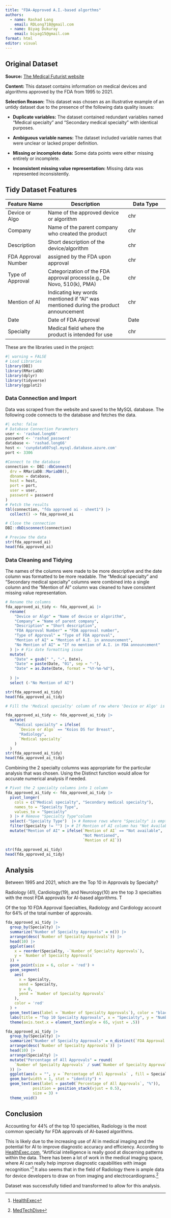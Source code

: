 ```yaml
---
title: "FDA-Approved A.I.-based algorthms"
authors: 
  - name: Rashad Long
    email: RDLong718@gmail.com
  - name: Biyag Dukuray
    email: biyag15@gmail.com
format: html
editor: visual
---
```


## Original Dataset

**Source:** [The Medical Futurist website](https://medicalfuturist.com/fda-approved-ai-based-algorithms/)

**Content:** This dataset contains information on medical devices and algorithms approved by the FDA from 1995 to 2021.

**Selection Reason:** This dataset was chosen as an illustrative example of an untidy dataset due to the presence of the following data quality issues:

-   **Duplicate variables:** The dataset contained redundant variables named "Medical specialty" and "Secondary medical specialty" with identical purposes.

-   **Ambiguous variable names:** The dataset included variable names that were unclear or lacked proper definition.

-   **Missing or incomplete data:** Some data points were either missing entirely or incomplete.

-   **Inconsistent missing value representation:** Missing data was represented inconsistently.

## Tidy Dataset Features

| Feature Name        | Description                                                                          | Data Type |
|------------------|------------------------------------|------------------|
| Device or Algo      | Name of the approved device or algorithm                                             | chr       |
| Company             | Name of the parent company who created the product                                   | chr       |
| Description         | Short description of the device/algorithm                                            | chr       |
| FDA Approval Number | assigned by the FDA upon approval                                                    | chr       |
| Type of Approval    | Categorization of the FDA approval process(e.g., De Novo, 510(k), PMA)               | chr       |
| Mention of AI       | Indicating key words mentioned if "AI" was mentioned during the product announcement | chr       |
| Date                | Date of FDA Approval                                                                 | Date      |
| Specialty           | Medical field where the product is intended for use                                  | chr       |

These are the libraries used in the project:

```r
#| warning = FALSE
# Load Libraries
library(DBI)
library(RMariaDB)
library(dplyr)
library(tidyverse)
library(ggplot2)
```

### Data Connection and Import

Data was scraped from the website and saved to the MySQL database. The following code connects to the database and fetches the data.

```r
#| echo: false
# Database Connection Parameters
user <- 'rashad.long66'
password <- 'rashad_password'
database <- 'rashad.long66'
host <- 'cunydata607sql.mysql.database.azure.com'
port <- 3306
```

```r
#Connect to the database
connection <- DBI::dbConnect(
  drv = RMariaDB::MariaDB(),
  dbname = database,
  host = host,
  port = port,
  user = user,
  password = password
)
# Fetch the results
tbl(connection, "fda approved ai - sheet1") |>
  collect() -> fda_approved_ai

# Close the connection
DBI::dbDisconnect(connection)
```

```r
# Preview the data
str(fda_approved_ai)
head(fda_approved_ai)

```

### Data Cleaning and Tidying

The names of the columns were made to be more descriptive and the date column was formatted to be more readable. The "Medical specialty" and "Secondary medical specialty" columns were combined into a single column and the "Mention of AI" column was cleaned to have consistent missing value representation.

```r
# Rename the columns
fda_approved_ai_tidy <- fda_approved_ai |>
  rename(
    "Device or Algo" = "Name of device or algorithm",
    "Company" = "Name of parent company",
    "Description" = "Short description",
    "FDA Approval Number" = "FDA approval number",
    "Type of Approval" = "Type of FDA approval",
    "Mention of AI" = "Mention of A.I. in announcement",
    "No Mention of AI" = "If no mention of A.I. in FDA announcement"
  ) |> # Fix date formatting issue
  mutate(
    "Date" = gsub(" ", "-", Date),
    "Date" = paste(Date, "01", sep = "-"),
    "Date" = as.Date(Date, format = "%Y-%m-%d"),
    
  ) |>
  select (-"No Mention of AI")

str(fda_approved_ai_tidy)
head(fda_approved_ai_tidy)
```

```r
# Fill the 'Medical specialty' column of row where 'Device or Algo' is "Koios DS for Breast" with "Radiology"

fda_approved_ai_tidy <- fda_approved_ai_tidy |>
  mutate(
    "Medical specialty" = ifelse(
      `Device or Algo` == "Koios DS for Breast",
      "Radiology",
      `Medical specialty`
    )
  )
str(fda_approved_ai_tidy)
head(fda_approved_ai_tidy)
```

Combining the 2 specialty columns was appropriate for the particular analysis that was chosen. Using the Distinct function would allow for accurate numerical analysis if needed.

```r
# Pivot the 2 specialty columns into 1 column
fda_approved_ai_tidy <- fda_approved_ai_tidy |>
  pivot_longer(
    cols = c("Medical specialty", "Secondary medical specialty"),
    names_to = "Specialty Type",
    values_to = "Specialty"
  ) |> # Remove "Specialty Type"column
  select(-"Specialty Type")  |> # Remove rows where "Specialty" is empty
  filter(Specialty != "") |> # If Mention of AI column has "Not Available" then replace it with "Not Mentioned"
  mutate("Mention of AI" = ifelse(`Mention of AI` == "Not available",
                                  "Not Mentioned",
                                  `Mention of AI`))

str(fda_approved_ai_tidy)
head(fda_approved_ai_tidy)
```

## Analysis

Between 1995 and 2021, which are the Top 10 in Approvals by Specialty?

Radiology (41), Cardiology(19), and Neurology(10) are the top 3 specialties with the most FDA approvals for AI-based algorithms. T

Of the top 10 FDA Approval Specialties, Radiology and Cardiology account for 64% of the total number of approvals.

```r

fda_approved_ai_tidy |>
  group_by(Specialty) |>
  summarize("Number of Specialty Approvals" = n()) |>
  arrange(desc(`Number of Specialty Approvals`)) |>
  head(10) |>
  ggplot(aes(
    x = reorder(Specialty, -`Number of Specialty Approvals`),
    y = `Number of Specialty Approvals`
  )) +
  geom_point(size = 6, color = 'red') +
  geom_segment(
    aes(
      x = Specialty,
      xend = Specialty,
      y = 0,
      yend = `Number of Specialty Approvals`
    ),
    color = 'red'
  ) +
  geom_text(aes(label = `Number of Specialty Approvals`), color = "black") +
  labs(title = "Top 10 Specialty Approvals", x = "Specialty", y = "Number of Approvals") +
  theme(axis.text.x = element_text(angle = 65, vjust = .5))

fda_approved_ai_tidy |>
  group_by(Specialty) |>
  summarize("Number of Specialty Approvals" = n_distinct(`FDA Approval Number`)) |>
  arrange(desc(`Number of Specialty Approvals`)) |>
  head(10) |>
  arrange(Specialty) |>
  mutate("Percentage of All Approvals" = round(
    `Number of Specialty Approvals` / sum(`Number of Specialty Approvals`) * 100
  )) |>
  ggplot(aes(x = "", y = `Percentage of All Approvals` , fill = Specialty)) +
  geom_bar(width = 1, stat = "identity") +
  geom_text(aes(label = paste0(`Percentage of All Approvals`, "%")),
            position = position_stack(vjust = 0.5),
            size = 3) +
  theme_void()


```

## Conclusion

Accounting for 44% of the top 10 specialties, Radiology is the most common specialty for FDA approvals of AI-based algorithms.

This is likely due to the increasing use of AI in medical imaging and the potential for AI to improve diagnostic accuracy and efficiency. According to [HealthExec.com](https://healthexec.com/topics/artificial-intelligence/fda-has-now-cleared-more-500-healthcare-ai-algorithms), "Artificial intelligence is really good at discerning patterns within the data. There has been a lot of work in the medical imaging space, where AI can really help improve diagnostic capabilities with image recognition."[^1] It also seems that in the field of Radiology there is ample data for device developers to draw on from imaging and electrocardiograms.[^2]

[^1]: [HealthExec](https://healthexec.com/topics/artificial-intelligence/fda-has-now-cleared-more-500-healthcare-ai-algorithms)

[^2]: [MedTechDive](https://www.medtechdive.com/news/FDA-AI-ML-medical-devices-5-takeaways/635908/)

Dataset was successfully tidied and transformed to allow for this analysis.
